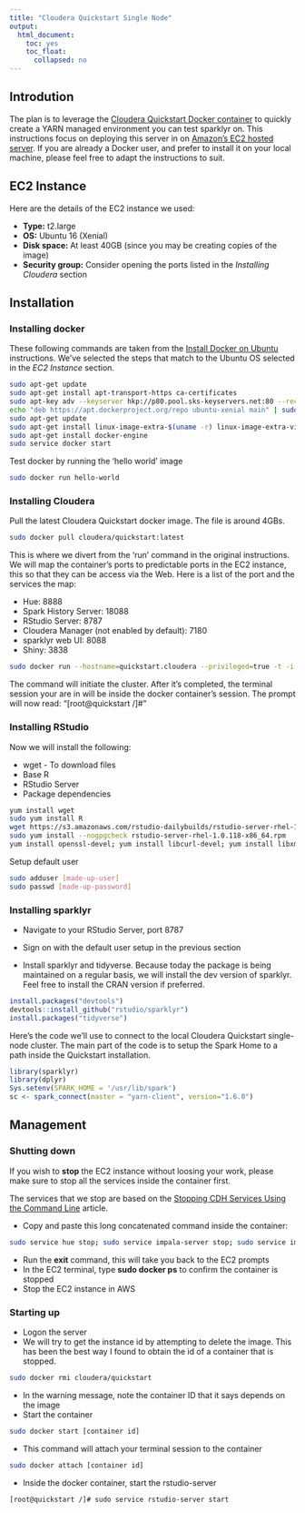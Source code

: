 ```yaml
---
title: "Cloudera Quickstart Single Node"
output:
  html_document:
    toc: yes
    toc_float:
      collapsed: no
---
```

## Introdution 

The plan is to leverage the [Cloudera Quickstart Docker container](https://www.cloudera.com/documentation/enterprise/5-6-x/topics/quickstart_docker_container.html) to quickly create a YARN managed environment you can test sparklyr on.  This instructions focus on deploying this server in on [Amazon's EC2 hosted server](https://aws.amazon.com/ec2/).  If you are already a Docker user, and prefer to install it on your local machine, please feel free to adapt the instructions to suit.  

## EC2 Instance

Here are the details of the EC2 instance we used:

- **Type:** t2.large
- **OS:** Ubuntu 16 (Xenial)
- **Disk space:** At least 40GB (since you may be creating copies of the image)
- **Security group:** Consider opening the ports listed in the *Installing Cloudera* section

## Installation

### Installing docker

These following commands are taken from the [Install Docker on Ubuntu](https://docs.docker.com/engine/installation/linux/ubuntulinux/) instructions.  We've selected the steps that match to the Ubuntu OS selected in the *EC2 Instance* section.

```bash
sudo apt-get update
sudo apt-get install apt-transport-https ca-certificates
sudo apt-key adv --keyserver hkp://p80.pool.sks-keyservers.net:80 --recv-keys 58118E89F3A912897C070ADBF76221572C52609D
echo "deb https://apt.dockerproject.org/repo ubuntu-xenial main" | sudo tee /etc/apt/sources.list.d/docker.list
sudo apt-get update
sudo apt-get install linux-image-extra-$(uname -r) linux-image-extra-virtual
sudo apt-get install docker-engine
sudo service docker start
```

Test docker by running the 'hello world' image

```bash
sudo docker run hello-world
```

### Installing Cloudera

Pull the latest Cloudera Quickstart docker image.  The file is around 4GBs.

```bash
sudo docker pull cloudera/quickstart:latest
```

This is where we divert from the 'run' command in the original instructions.  We will map the container's ports to predictable ports in the EC2 instance, this so that they can be access via the Web.  Here is a list of the port and the services the map:

- Hue: 8888
- Spark History Server: 18088
- RStudio Server: 8787
- Cloudera Manager (not enabled by default): 7180
- sparklyr web UI: 8088
- Shiny: 3838


```bash
sudo docker run --hostname=quickstart.cloudera --privileged=true -t -i -p 8888:8888 -p 18088:18088 -p 8787:8787 -p 7180:7180 -p 8088:8088 -p 3838:3838 cloudera/quickstart /usr/bin/docker-quickstart
```

The command will initiate the cluster.  After it's completed, the terminal session your are in will be inside the docker container's session. The prompt will now read: "[root@quickstart /]# "

### Installing RStudio

Now we will install the following:

- wget - To download files
- Base R
- RStudio Server
- Package dependencies

```bash
yum install wget
sudo yum install R
wget https://s3.amazonaws.com/rstudio-dailybuilds/rstudio-server-rhel-1.0.118-x86_64.rpm
sudo yum install --nogpgcheck rstudio-server-rhel-1.0.118-x86_64.rpm
yum install openssl-devel; yum install libcurl-devel; yum install libxml2-devel
```

Setup default user

```bash
sudo adduser [made-up-user]
sudo passwd [made-up-password]
```

### Installing sparklyr

- Navigate to your RStudio Server, port 8787

- Sign on with the default user setup in the previous section

- Install sparklyr and tidyverse.  Because today the package is being maintained on a regular basis, we will install the dev version of sparklyr.  Feel free to install the CRAN version if preferred.

```r
install.packages("devtools")
devtools::install_github("rstudio/sparklyr")
install.packages("tidyverse")
```

Here's the code we'll use to connect to the local Cloudera Quickstart single-node cluster.  The main part of the code is to setup the Spark Home to a path inside the Quickstart installation.

```r
library(sparklyr)
library(dplyr)
Sys.setenv(SPARK_HOME = '/usr/lib/spark')
sc <- spark_connect(master = "yarn-client", version="1.6.0")
```

## Management

### Shutting down

If you wish to **stop** the EC2 instance without loosing your work, please make sure to stop all the services inside the container first.

The services that we stop are based on the [Stopping CDH Services Using the Command Line](https://www.cloudera.com/documentation/enterprise/5-5-x/topics/cdh_ig_services_stop.html) article.

- Copy and paste this long concatenated command inside the container:
```bash
sudo service hue stop; sudo service impala-server stop; sudo service impala-catalog stop; sudo service impala-state-store stop; sudo service oozie stop; sudo service hiveserver2 stop; sudo service hive-webhcat-server stop; sudo service hive-metastore stop; sudo service flume-ng-agent stop;sudo service sqoop-metastore stop; sudo service sqoop2-server stop; sudo service hbase-solr-indexer stop;sudo service spark-worker stop; sudo service spark-history-server stop; sudo service spark-master stop; sudo service sentry-store stop; sudo service solr-server stop; sudo service hbase-thrift stop; sudo service hbase-rest stop; sudo service hbase-regionserver stop; sudo service hbase-master stop; sudo service hadoop-0.20-mapreduce-jobtrackerha stop ; sudo service hadoop-0.20-mapreduce-jobtracker stop ; sudo service hadoop-0.20-mapreduce-tasktracker stop; sudo service hadoop-mapreduce-historyserver stop;  sudo service hadoop-yarn-resourcemanager stop; sudo service hadoop-yarn-nodemanager stop; sudo service hadoop-httpfs stop; sudo service hadoop-hdfs-nfs3 stop; sudo service hadoop-hdfs-secondarynamenode stop; sudo service hadoop-hdfs-namenode stop; sudo service hadoop-hdfs-journalnode stop; sudo service hadoop-hdfs-datanode stop ; sudo service hadoop-kms-server stop; sudo service zookeeper-server stop;
```
- Run the **exit** command, this will take you back to the EC2 prompts
- In the EC2 terminal, type **sudo docker ps** to confirm the container is stopped
- Stop the EC2 instance in AWS

### Starting up 

- Logon the server 
- We will try to get the instance id by attempting to delete the image.  This has been the best way I found to obtain the id of a container that is stopped.
```bash
sudo docker rmi cloudera/quickstart
```
- In the warning message, note the container ID that it says depends on the image
- Start the container
```bash
sudo docker start [container id]
```
- This command will attach your terminal session to the container
```bash
sudo docker attach [container id]
```
- Inside the docker container, start the rstudio-server 
```{}
[root@quickstart /]# sudo service rstudio-server start
```
 